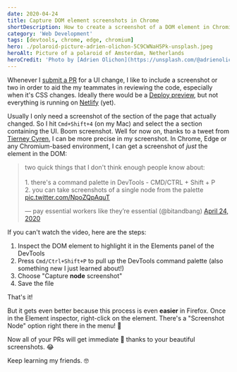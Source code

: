 ```yaml
---
date: 2020-04-24
title: Capture DOM element screenshots in Chrome
shortDescription: How to create a screenshot of a DOM element in Chromium-based DevTools
category: 'Web Development'
tags: [devtools, chrome, edge, chromium]
hero: ./polaroid-picture-adrien-olichon-5C9CWNaH5Pk-unsplash.jpeg
heroAlt: Picture of a polaroid of Amsterdam, Netherlands
heroCredit: 'Photo by [Adrien Olichon](https://unsplash.com/@adrienolichon)'
---
```


Whenever I [submit a PR](https://help.github.com/en/github/collaborating-with-issues-and-pull-requests/creating-a-pull-request) for a UI change, I like to include a screenshot or two in order to aid the my teammates in reviewing the code, especially when it's CSS changes. Ideally there would be a [Deploy preview](https://www.netlify.com/blog/2016/07/20/introducing-deploy-previews-in-netlify/), but not everything is running on [Netlify](https://www.netlify.com/) (yet).

Usually I only need a screenshot of the section of the page that actually changed. So I hit `Cmd+Shift+4` (on my Mac) and select the a section containing the UI. Boom screenshot. Well for now on, thanks to a tweet from [Tierney Cyren](https://twitter.com/bitandbang), I can be more precise in my screenshot. In Chrome, Edge or any Chromium-based environment, I can get a screenshot of _just_ the element in the DOM:

<blockquote class="twitter-tweet"><p lang="en" dir="ltr">two quick things that I don&#39;t think enough people know about:<br><br>1. there&#39;s a command palette in DevTools - CMD/CTRL + Shift + P<br>2. you can take screenshots of a single node from the palette <a href="https://t.co/NpoZQpAquT">pic.twitter.com/NpoZQpAquT</a></p>&mdash; pay essential workers like they’re essential (@bitandbang) <a href="https://twitter.com/bitandbang/status/1253737729298436098?ref_src=twsrc%5Etfw">April 24, 2020</a></blockquote>

If you can't watch the video, here are the steps:

1. Inspect the DOM element to highlight it in the Elements panel of the DevTools
1. Press `Cmd/Ctrl+Shift+P` to pull up the DevTools command palette (also something new I just learned about!)
1. Choose "Capture **node** screenshot"
1. Save the file

That's it!

But it gets even better because this process is even **easier** in Firefox. Once in the Element inspector, right-click on the element. There's a "Screenshot Node" option right there in the menu! 🎉

Now all of your PRs will get immediate 🚢 thanks to your beautiful screenshots. 😂

Keep learning my friends. 🤓
